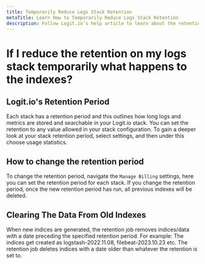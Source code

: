 ```yaml
---
title: Temporarily Reduce Logs Stack Retention
metaTitle: Learn How to Temporarily Reduce Logs Stack Retention
description: Follow Logit.io’s help article to learn about the retention period, how to reduce it, and what happens if you do this
---
```


# If I reduce the retention on my logs stack temporarily what happens to the indexes?

## Logit.io's Retention Period

Each stack has a retention period and this outlines how long logs and 
metrics are stored and searchable in your Logit.io stack. You can set 
the retention to any value allowed in your stack configuration. To 
gain a deeper look at your stack retention period, select settings, 
and then under this choose usage statistics.

## How to change the retention period

To change the retention period, navigate the `Manage Billing` settings, 
here you can set the retention period for each stack. If you change the 
retention period, once the new retention period has run, 
all previous indexes will be deleted.

## Clearing The Data From Old Indexes

When new indices are generated, the retention job removes indices/data 
with a date preceding the specified retention period. For example: The 
indices get created as logstash-2022.11.08, filebeat-2023.10.23 etc. 
The retention job deletes indices with a date older than whatever 
the retention is set to.